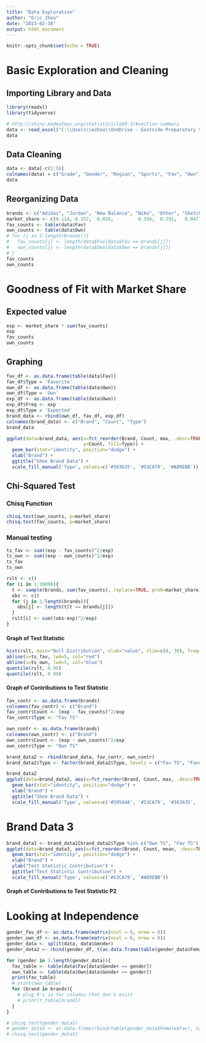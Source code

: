 ---
title: "Data Exploration"
author: "Eric Zhou"
date: "2023-02-16"
output: html_document
---

```{r setup, include=FALSE}
knitr::opts_chunk$set(echo = TRUE)
```


# Basic Exploration and Cleaning
## Importing Library and Data
```{r}
library(readxl)
library(tidyverse)
```

```{r}
# http://shiny.madeateps.org/statistics/lab9.3/#section-summary
data <- read_excel("C:\\Users\\ezhou\\OneDrive - Eastside Preparatory School\\Documents\\Eric\\2022 - 2023\\2 Winter\\D Stats\\Shoe Preference Data.xlsx")
data
```

## Data Cleaning
```{r}
data <- data[-c(1:5)]
colnames(data) = c("Grade", "Gender", "Region", "Sports", "Fav", "Own")
data
```

## Reorganizing Data
```{r}
brands <- c("Adidas", "Jordan", "New Balance", "Nike", "Other", "Sketchers")
market_share <- c(0.114, 0.157,  0.035,         0.356,  0.291,   0.047)
fav_counts <- table(data$Fav)
own_counts <- table(data$Own)
# for (j in 1:length(brands)){
#   fav_counts[j] <- length(data$Fav[data$Fav == brands[j]])
#   own_counts[j] <- length(data$Own[data$Own == brands[j]])
# }
fav_counts
own_counts
```

# Goodness of Fit with Market Share
## Expected value
```{r}
exp <- market_share * sum(fav_counts)
exp
fav_counts
own_counts
```

## Graphing
```{r}
fav_df <- as.data.frame(table(data$Fav))
fav_df$Type = 'Favorite'
own_df <- as.data.frame(table(data$Own))
own_df$Type = 'Own'
exp_df <- as.data.frame(table(data$Own))
exp_df$Freq <- exp
exp_df$Type = 'Expected'
brand_data <- rbind(own_df, fav_df, exp_df)
colnames(brand_data) <- c("Brand", "Count", "Type")
brand_data
```

```{r}
ggplot(data=brand_data, aes(x=fct_reorder(Brand, Count, max, .desc=TRUE),
                            y=Count, fill=Type)) +
  geom_bar(stat="identity", position="dodge") +
  xlab("Brand") +
  ggtitle("Shoe Brand Data") +
  scale_fill_manual('Type', values=c('#363635', '#53CA79', '#A09EBB'))
```

## Chi-Squared Test
### Chisq Function
```{r}
chisq.test(own_counts, p=market_share)
chisq.test(fav_counts, p=market_share)
```

### Manual testing
```{r}
ts_fav <- sum((exp - fav_counts)^2/exp)
ts_own <- sum((exp - own_counts)^2/exp)
ts_fav
ts_own
```

```{r}
rslt <- c()
for (i in 1:10000){
  t <- sample(brands, sum(fav_counts), replace=TRUE, prob=market_share)
  obs <- c()
  for (j in 1:length(brands)){
    obs[j] <- length(t[t == brands[j]])
  }
  rslt[i] <- sum((obs-exp)^2/exp)
}
```

#### Graph of Test Statistic
```{r}
hist(rslt, main="Null Distribution", xlab="value", xlim=c(0, 30), freq=F, col="#363635")
abline(v=ts_fav, lwd=5, col="red")
abline(v=ts_own, lwd=5, col="blue")
quantile(rslt, 0.95)
quantile(rslt, 0.99)
```

#### Graph of Contributions to Test Statistic
```{r}
fav_contr <- as.data.frame(brands)
colnames(fav_contr) <- c("Brand")
fav_contr$Count <- (exp - fav_counts)^2/exp
fav_contr$Type <- "Fav TS"

own_contr <- as.data.frame(brands)
colnames(own_contr) <- c("Brand")
own_contr$Count <- (exp - own_counts)^2/exp
own_contr$Type <- "Own TS"

brand_data2 <- rbind(brand_data, fav_contr, own_contr)
brand_data2$Type <- factor(brand_data2$Type, levels = c("Fav TS", "Favorite", "Expected", "Own", "Own TS"))

brand_data2
ggplot(data=brand_data2, aes(x=fct_reorder(Brand, Count, max, .desc=TRUE),y=Count, fill=Type)) +
  geom_bar(stat="identity", position="dodge") +
  xlab("Brand") +
  ggtitle("Shoe Brand Data") +
  scale_fill_manual('Type', values=c('#595A4A', '#53CA79', '#363635', '#A09EBB', '#A8AEC1'))
```

# Brand Data 3
```{r}
brand_data3 <- brand_data2[brand_data2$Type %in% c("Own TS", "Fav TS"),]
ggplot(data=brand_data3, aes(x=fct_reorder(Brand, Count, mean, .desc=TRUE),y=Count, fill=Type)) +
  geom_bar(stat="identity", position="dodge") +
  xlab("Brand") +
  ylab("Test Statistic Contribution") +
  ggtitle("Test Statistic Contribution") +
  scale_fill_manual('Type', values=c('#53CA79', '#A09EBB'))
```


#### Graph of Contributions to Test Statistic P2

# Looking at Independence
```{r}
gender_fav_df <- as.data.frame(matrix(ncol = 6, nrow = 0))
gender_own_df <- as.data.frame(matrix(ncol = 6, nrow = 0))
gender_data <- split(data, data$Gender)
gender_data2 <- rbind(gender_df, t(as.data.frame(table(gender_data$Female$Fav))[,-1]))

for (gender in 1:length(gender_data)){
  fav_table <- table(data$Fav[data$Gender == gender])
  own_table <- table(data$Own[data$Gender == gender])
  print(fav_table)
  # print(own_table)
  for (brand in brands){
    # plug 0's in for columns that don't exist
    # print(t_table[brand])
  }
}
```

```{r}
# chisq.test(gender_data2)
# gender_data3 <- as.data.frame(rbind(table(gender_data$Female$Fav), table(gender_data$Male$Fav)))
# chisq.test(gender_data3)
```


